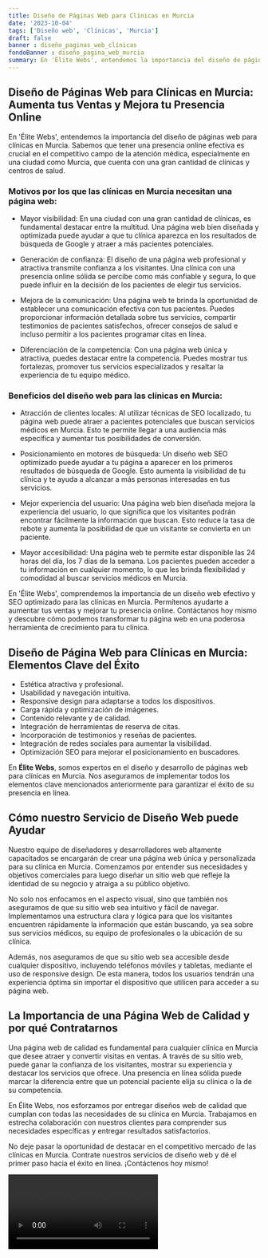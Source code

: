 ```yaml
---
title: Diseño de Páginas Web para Clínicas en Murcia
date: '2023-10-04'
tags: ['Diseño web', 'Clínicas', 'Murcia']
draft: false
banner : diseño_paginas_web_clínicas
fondoBanner : diseño_pagina_web_murcia
summary: En 'Élite Webs', entendemos la importancia del diseño de páginas web para clínicas en Murcia. Sabemos que tener una presencia online efectiva es crucial en el competitivo campo de la atención médica, especialmente en una ciudad como Murcia, que cuenta con una gran cantidad de clínicas y centros de salud.
---
```


## Diseño de Páginas Web para Clínicas en Murcia: Aumenta tus Ventas y Mejora tu Presencia Online

En 'Élite Webs', entendemos la importancia del diseño de páginas web para clínicas en Murcia. Sabemos que tener una presencia online efectiva es crucial en el competitivo campo de la atención médica, especialmente en una ciudad como Murcia, que cuenta con una gran cantidad de clínicas y centros de salud.

### Motivos por los que las clínicas en Murcia necesitan una página web:

- Mayor visibilidad: En una ciudad con una gran cantidad de clínicas, es fundamental destacar entre la multitud. Una página web bien diseñada y optimizada puede ayudar a que tu clínica aparezca en los resultados de búsqueda de Google y atraer a más pacientes potenciales.

- Generación de confianza: El diseño de una página web profesional y atractiva transmite confianza a los visitantes. Una clínica con una presencia online sólida se percibe como más confiable y segura, lo que puede influir en la decisión de los pacientes de elegir tus servicios.

- Mejora de la comunicación: Una página web te brinda la oportunidad de establecer una comunicación efectiva con tus pacientes. Puedes proporcionar información detallada sobre tus servicios, compartir testimonios de pacientes satisfechos, ofrecer consejos de salud e incluso permitir a los pacientes programar citas en línea.

- Diferenciación de la competencia: Con una página web única y atractiva, puedes destacar entre la competencia. Puedes mostrar tus fortalezas, promover tus servicios especializados y resaltar la experiencia de tu equipo médico.

### Beneficios del diseño web para las clínicas en Murcia:

- Atracción de clientes locales: Al utilizar técnicas de SEO localizado, tu página web puede atraer a pacientes potenciales que buscan servicios médicos en Murcia. Esto te permite llegar a una audiencia más específica y aumentar tus posibilidades de conversión.

- Posicionamiento en motores de búsqueda: Un diseño web SEO optimizado puede ayudar a tu página a aparecer en los primeros resultados de búsqueda de Google. Esto aumenta la visibilidad de tu clínica y te ayuda a alcanzar a más personas interesadas en tus servicios.

- Mejor experiencia del usuario: Una página web bien diseñada mejora la experiencia del usuario, lo que significa que los visitantes podrán encontrar fácilmente la información que buscan. Esto reduce la tasa de rebote y aumenta la posibilidad de que un visitante se convierta en un paciente.

- Mayor accesibilidad: Una página web te permite estar disponible las 24 horas del día, los 7 días de la semana. Los pacientes pueden acceder a tu información en cualquier momento, lo que les brinda flexibilidad y comodidad al buscar servicios médicos en Murcia.

En 'Élite Webs', comprendemos la importancia de un diseño web efectivo y SEO optimizado para las clínicas en Murcia. Permítenos ayudarte a aumentar tus ventas y mejorar tu presencia online. Contáctanos hoy mismo y descubre cómo podemos transformar tu página web en una poderosa herramienta de crecimiento para tu clínica.

<GifSeo />

<Cta />

## Diseño de Página Web para Clínicas en Murcia: Elementos Clave del Éxito

- Estética atractiva y profesional.
- Usabilidad y navegación intuitiva.
- Responsive design para adaptarse a todos los dispositivos.
- Carga rápida y optimización de imágenes.
- Contenido relevante y de calidad.
- Integración de herramientas de reserva de citas.
- Incorporación de testimonios y reseñas de pacientes.
- Integración de redes sociales para aumentar la visibilidad.
- Optimización SEO para mejorar el posicionamiento en buscadores.

En **Élite Webs**, somos expertos en el diseño y desarrollo de páginas web para clínicas en Murcia. Nos aseguramos de implementar todos los elementos clave mencionados anteriormente para garantizar el éxito de su presencia en línea.

## Cómo nuestro Servicio de Diseño Web puede Ayudar

Nuestro equipo de diseñadores y desarrolladores web altamente capacitados se encargarán de crear una página web única y personalizada para su clínica en Murcia. Comenzamos por entender sus necesidades y objetivos comerciales para luego diseñar un sitio web que refleje la identidad de su negocio y atraiga a su público objetivo.

No solo nos enfocamos en el aspecto visual, sino que también nos aseguramos de que su sitio web sea intuitivo y fácil de navegar. Implementamos una estructura clara y lógica para que los visitantes encuentren rápidamente la información que están buscando, ya sea sobre sus servicios médicos, su equipo de profesionales o la ubicación de su clínica.

Además, nos aseguramos de que su sitio web sea accesible desde cualquier dispositivo, incluyendo teléfonos móviles y tabletas, mediante el uso de responsive design. De esta manera, todos los usuarios tendrán una experiencia óptima sin importar el dispositivo que utilicen para acceder a su página web.

## La Importancia de una Página Web de Calidad y por qué Contratarnos

Una página web de calidad es fundamental para cualquier clínica en Murcia que desee atraer y convertir visitas en ventas. A través de su sitio web, puede ganar la confianza de los visitantes, mostrar su experiencia y destacar los servicios que ofrece. Una presencia en línea sólida puede marcar la diferencia entre que un potencial paciente elija su clínica o la de su competencia.

En Élite Webs, nos esforzamos por entregar diseños web de calidad que cumplan con todas las necesidades de su clínica en Murcia. Trabajamos en estrecha colaboración con nuestros clientes para comprender sus necesidades específicas y entregar resultados satisfactorios.

No deje pasar la oportunidad de destacar en el competitivo mercado de las clínicas en Murcia. Contrate nuestros servicios de diseño web y dé el primer paso hacia el éxito en línea. ¡Contáctenos hoy mismo!

<Video />

<CtaBot job='Clínicas' city='Murcia'/>

<Gmaps query='Murcia+españa+maps' />